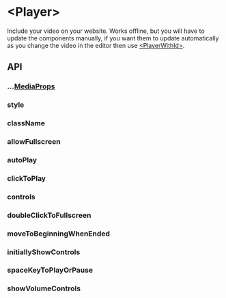 # &lt;Player&gt;

Include your video on your website. Works offline,
but you will have to update the components manually, if you want them to update automatically as you change the video in the editor then use [&lt;PlayerWithId&gt;](/docs/player-with-id).

## API

### ...[MediaProps](/docs/types/media-props)

### style

### className

### allowFullscreen

### autoPlay

### clickToPlay

### controls

### doubleClickToFullscreen

### moveToBeginningWhenEnded

### initiallyShowControls

### spaceKeyToPlayOrPause

### showVolumeControls
